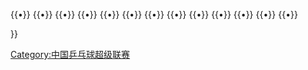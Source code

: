 {{Navbox
|state = autocollapse
|name  =中国乒乓球超级联赛男子团体冠军
|title =[[中国乒乓球超级联赛]]男子团体冠军
| list1 = <div>
{{nowrap|[[1999年中国乒乓球超级联赛|1999]]：[[黑龙江蓝盾运输]]}} {{•}}
{{nowrap|[[2000-2001年中国乒乓球超级联赛|2000-01]]：[[八一大商乒乓球俱乐部|八一工商银行]] }} {{•}}
{{nowrap|[[2002年中国乒乓球超级联赛|2002]]：[[山东鲁能乒乓球俱乐部|山东鲁能]]}}  {{•}}
{{nowrap|[[2003-2004年中国乒乓球超级联赛|2003-04]]：[[江苏中超电缆乒乓球俱乐部|广东全球通]]}} {{•}}
{{nowrap|[[2005年中国乒乓球超级联赛|2005]]：[[陕西银河国梁乒乓球俱乐部|陕西银河]]}}  {{•}}
{{nowrap|[[2006年中国乒乓球超级联赛|2006]]：[[陕西银河国梁乒乓球俱乐部|陕西银河]]}}  {{•}}
{{nowrap|[[2007年中国乒乓球超级联赛|2007]]：[[宁波海天塑机乒乓球俱乐部|宁波北仑海天]]}}  {{•}}
{{nowrap|[[2008年中国乒乓球超级联赛|2008]]：[[上海均瑶乒乓球俱乐部|上海冠生园]]}}  {{•}}
{{nowrap|[[2009年中国乒乓球超级联赛|2009]]：[[宁波海天塑机乒乓球俱乐部|宁波北仑海天]]}}  {{•}}
{{nowrap|[[2010年中国乒乓球超级联赛|2010]]：[[山东鲁能乒乓球俱乐部|山东鲁能·潞安集团]]}}  {{•}}
{{nowrap|[[2011年中国乒乓球超级联赛|2011]]：[[浙商银行乒乓球俱乐部|浙商银行]]}}  {{•}}
{{nowrap|[[2012年中国乒乓球超级联赛|2012]]：[[宁波海天塑机乒乓球俱乐部|宁波海天塑机]]}}  {{•}}
{{nowrap|[[2013年中国乒乓球超级联赛|2013]]：[[宁波海天塑机乒乓球俱乐部|宁波海天塑机]]}}  {{•}}
{{nowrap|[[2014年中国乒乓球超级联赛|2014]]：[[山东鲁能乒乓球俱乐部|山东鲁能]]}}  {{•}}
{{nowrap|[[2015年中国乒乓球超级联赛|2015]]：[[宁波海天塑机乒乓球俱乐部|宁波海天塑机]]}}
</div>
}}<noinclude>
[[Category:中国乒乓球超级联赛]]
</noinclude>